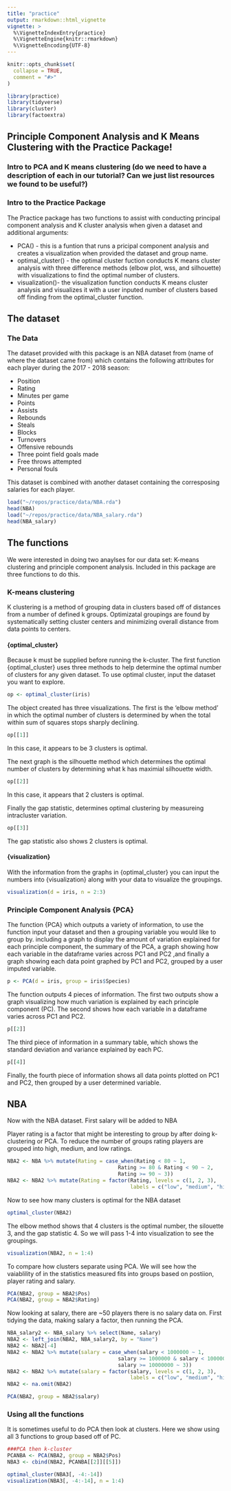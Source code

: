 ```yaml
---
title: "practice"
output: rmarkdown::html_vignette
vignette: >
  %\VignetteIndexEntry{practice}
  %\VignetteEngine{knitr::rmarkdown}
  %\VignetteEncoding{UTF-8}
---
```


```r
knitr::opts_chunk$set(
  collapse = TRUE,
  comment = "#>"
)
```

```r
library(practice)
library(tidyverse)
library(cluster)
library(factoextra)
```

## Principle Component Analysis and K Means Clustering with the Practice Package!

### Intro to PCA and K means clustering (do we need to have a description of each in our tutorial? Can we just list resources we found to be useful?)

### Intro to the Practice Package
The Practice package has two functions to assist with conducting principal component analysis and K cluster analysis when given a dataset and additional arguments:

- PCA() - this is a funtion that runs a pricipal component analysis and creates a visualization when provided the dataset and group name. 
- optimal_cluster() - the optimal cluster fuction conducts K means cluster analysis with three difference methods (elbow plot, wss, and silhouette) with visualizations to find the optimal number of clusters. 
- visualization()- the visualization function conducts K means cluster analysis and visualizes it with a user inputed number of clusters based off finding from the optimal_cluster function.

## The dataset
### The Data
The dataset provided with this package is an NBA dataset from (name of where the dataset came from) which contains the following attributes for each player during the 2017 - 2018 season:

- Position
- Rating
- Minutes per game
- Points
- Assists
- Rebounds
- Steals
- Blocks
- Turnovers
- Offensive rebounds
- Three point field goals made
- Free throws attempted
- Personal fouls

This dataset is combined with another dataset containing the corresposing salaries for each player. 

```r
load("~/repos/practice/data/NBA.rda")
head(NBA)
load("~/repos/practice/data/NBA_salary.rda")
head(NBA_salary)
```

## The functions
We were interested in doing two anaylses for our data set: K-means clustering and principle component analysis. Included in this package are three functions to do this. 

### K-means clustering

K clustering is a method of grouping data in clusters based off of distances from a number of defined k groups. Optimizatal groupings are found by systematically setting cluster centers and minimizing overall distance from data points to centers.

#### {optimal_cluster}
Because k must be supplied before running the k-cluster. The first function {optimal_cluster} uses three methods to help determine the optimal number of clusters for any given dataset. To use optimal cluster, input the dataset you want to explore.

```r
op <- optimal_cluster(iris)
```

The object created has three visualizations. The first is the 'elbow method' in which the optimal number of clusters is determined by when the total within sum of squares stops sharply declining.

```r
op[[1]]
```

In this case, it appears to be 3 clusters is optimal.

The next graph is the silhouette method which determines the optimal number of clusters by determining what k has maximial silhouette width.

```r
op[[2]]
```

In this case, it appears that 2 clusters is optimal.

Finally the gap statistic, determines optimal clustering by measureing intracluster variation.

```r
op[[3]]
```

The gap statistic also shows 2 clusters is optimal.

#### {visualization}

With the information from the graphs in {optimal_cluster} you can input the numbers into {visualization} along with your data to visualize the groupings.

```r
visualization(d = iris, n = 2:3)
```


### Principle Component Analysis {PCA}

The function {PCA} which outputs a variety of information, to use the function input your dataset and then a grouping variable you would like to group by. including a graph to display the amount of variation explained for each principle component, the summary of the PCA, a graph showing how each variable in the dataframe varies across PC1 and PC2 ,and finally a graph showing each data point graphed by PC1 and PC2, grouped by a user imputed variable.

```r
p <- PCA(d = iris, group = iris$Species)
```

The function outputs 4 pieces of information. The first two outputs show a graph visualizing how much variation is explained by each principle component (PC). The second shows how each variable in a dataframe varies across PC1 and PC2.

```r
p[[2]]
```

The third piece of information in a summary table, which shows the standard deviation and variance explained by each PC.

```r
p[[4]]
```

Finally, the fourth piece of information shows all data points plotted on PC1 and PC2, then grouped by a user determined variable.

## NBA
Now with the NBA dataset. First salary will be added to NBA

Player rating is a factor that might be interesting to group by after doing k-clustering or PCA. To reduce the number of groups rating players are grouped into high, medium, and low ratings.

```r
NBA2 <- NBA %>% mutate(Rating = case_when(Rating < 80 ~ 1,
                                    Rating >= 80 & Rating < 90 ~ 2,
                                    Rating >= 90 ~ 3))
NBA2 <- NBA2 %>% mutate(Rating = factor(Rating, levels = c(1, 2, 3),
                                        labels = c("low", "medium", "high")))
```

Now to see how many clusters is optimal for the NBA dataset
```r
optimal_cluster(NBA2)
```

The elbow method shows that 4 clusters is the optimal number, the silouette 3, and the gap statistic 4. So we will pass 1-4 into visualization to see the groupings.

```r
visualization(NBA2, n = 1:4)
```

To compare how clusters separate using PCA. We will see how the vaiablility of in the statistics measured fits into groups based on postiion, player rating and salary.

```r
PCA(NBA2, group = NBA2$Pos)
PCA(NBA2, group = NBA2$Rating)
```

Now looking at salary, there are ~50 players there is no salary data on. First tidying the data, making salary a factor, then running the PCA.

```r
NBA_salary2 <- NBA_salary %>% select(Name, salary)
NBA2 <- left_join(NBA2, NBA_salary2, by = "Name")
NBA2 <- NBA2[-4]
NBA2 <- NBA2 %>% mutate(salary = case_when(salary < 1000000 ~ 1,
                                    salary >= 1000000 & salary < 10000000 ~ 2,
                                    salary >= 10000000 ~ 3))
NBA2 <- NBA2 %>% mutate(salary = factor(salary, levels = c(1, 2, 3),
                                        labels = c("low", "medium", "high")))
NBA2 <- na.omit(NBA2)

PCA(NBA2, group = NBA2$salary)
```

### Using all the functions

It is sometimes useful to do PCA then look at clusters. Here we show using all 3 functions to group based off of PC.

```r
###PCA then k-cluster
PCANBA <- PCA(NBA2, group = NBA2$Pos)
NBA3 <- cbind(NBA2, PCANBA[[2]][[5]])

optimal_cluster(NBA3[, -4:-14])
visualization(NBA3[, -4:-14], n = 1:4)

```
